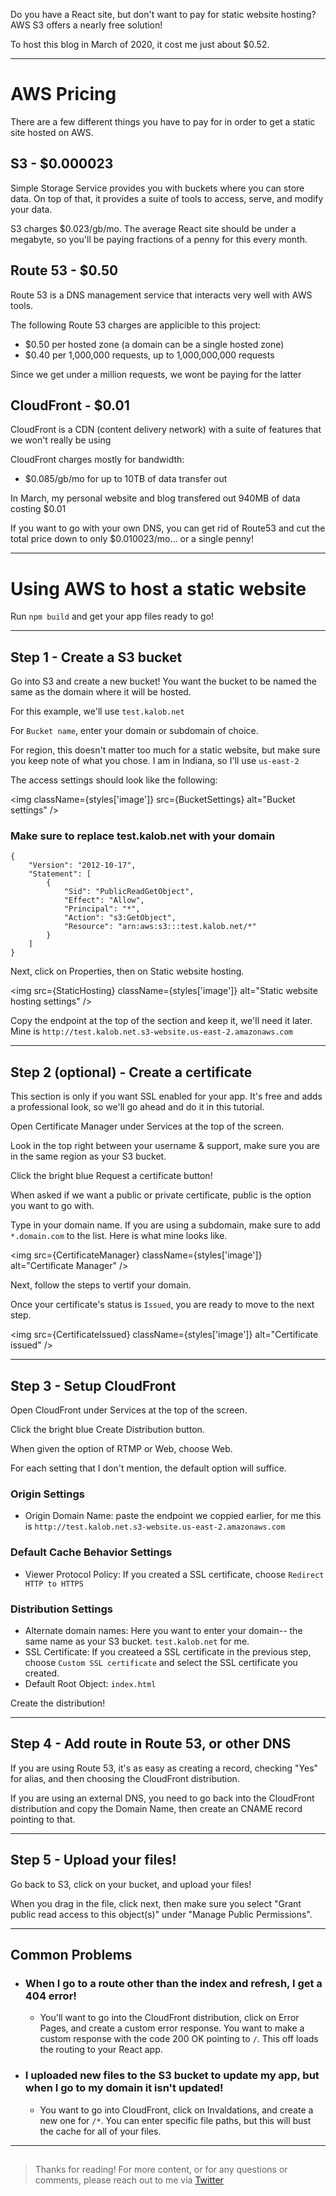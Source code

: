 

Do you have a React site, but don't want to pay for static website hosting? AWS S3 offers a nearly free solution!

To host this blog in March of 2020, it cost me just about $0.52.

----

# AWS Pricing

There are a few different things you have to pay for in order to get a static site hosted on AWS.

## S3 - $0.000023

Simple Storage Service provides you with buckets where you can store data. On top of that, it provides a suite of tools to access, serve, and modify your data.

S3 charges $0.023/gb/mo. The average React site should be under a megabyte, so you'll be paying fractions of a penny for this every month.


## Route 53 - $0.50

Route 53 is a DNS management service that interacts very well with AWS tools.

The following Route 53 charges are applicible to this project:

- $0.50 per hosted zone (a domain can be a single hosted zone)
- $0.40 per 1,000,000 requests, up to 1,000,000,000 requests

Since we get under a million requests, we wont be paying for the latter

## CloudFront - $0.01

CloudFront is a CDN (content delivery network) with a suite of features that we won't really be using

CloudFront charges mostly for bandwidth:

- $0.085/gb/mo for up to 10TB of data transfer out

In March, my personal website and blog transfered out 940MB of data costing $0.01

If you want to go with your own DNS, you can get rid of Route53 and cut the total price down to only $0.010023/mo... or a single penny!

----

# Using AWS to host a static website

Run `npm build` and get your app files ready to go!

----

## Step 1 - Create a S3 bucket

Go into S3 and create a new bucket! You want the bucket to be named the same as the domain where it will be hosted.

For this example, we'll use `test.kalob.net`

For `Bucket name`, enter your domain or subdomain of choice.

For region, this doesn't matter too much for a static website, but make sure you keep note of what you chose. I am in Indiana, so I'll use `us-east-2`

The access settings should look like the following:

<img className={styles['image']} src={BucketSettings} alt="Bucket settings" />

### Make sure to replace test.kalob.net with your domain

```
{
    "Version": "2012-10-17",
    "Statement": [
        {
            "Sid": "PublicReadGetObject",
            "Effect": "Allow",
            "Principal": "*",
            "Action": "s3:GetObject",
            "Resource": "arn:aws:s3:::test.kalob.net/*"
        }
    ]
}
```

Next, click on Properties, then on Static website hosting.

<img src={StaticHosting} className={styles['image']} alt="Static website hosting settings" />

Copy the endpoint at the top of the section and keep it, we'll need it later. Mine is `http://test.kalob.net.s3-website.us-east-2.amazonaws.com`

----

## Step 2 (optional) - Create a certificate

This section is only if you want SSL enabled for your app. It's free and adds a professional look, so we'll go ahead and do it in this tutorial.

Open Certificate Manager under Services at the top of the screen.

Look in the top right between your username & support, make sure you are in the same region as your S3 bucket.

Click the bright blue Request a certificate button!

When asked if we want a public or private certificate, public is the option you want to go with.

Type in your domain name. If you are using a subdomain, make sure to add `*.domain.com` to the list. Here is what mine looks like.

<img src={CertificateManager} className={styles['image']} alt="Certificate Manager" />

Next, follow the steps to vertif your domain.

Once your certificate's status is `Issued`, you are ready to move to the next step.

<img src={CertificateIssued} className={styles['image']} alt="Certificate issued" />

----

## Step 3 - Setup CloudFront

Open CloudFront under Services at the top of the screen.

Click the bright blue Create Distribution button.

When given the option of RTMP or Web, choose Web.

For each setting that I don't mention, the default option will suffice.

### Origin Settings

- Origin Domain Name: paste the endpoint we coppied earlier, for me this is `http://test.kalob.net.s3-website.us-east-2.amazonaws.com`

### Default Cache Behavior Settings

- Viewer Protocol Policy: If you created a SSL certificate, choose `Redirect HTTP to HTTPS`

### Distribution Settings

- Alternate domain names: Here you want to enter your domain-- the same name as your S3 bucket. `test.kalob.net` for me.
- SSL Certificate: If you createed a SSL certificate in the previous step, choose `Custom SSL certificate` and select the SSL certificate you created.
- Default Root Object: `index.html`

Create the distribution!

----

## Step 4 - Add route in Route 53, or other DNS

If you are using Route 53, it's as easy as creating a record, checking "Yes" for alias, and then choosing the CloudFront distribution.

If you are using an external DNS, you need to go back into the CloudFront distribution and copy the Domain Name, then create an CNAME record pointing to that.

---- 

## Step 5 - Upload your files!

Go back to S3, click on your bucket, and upload your files!

When you drag in the file, click next, then make sure you select "Grant public read access to this object(s)" under "Manage Public Permissions".

----

## Common Problems

- ### When I go to a route other than the index and refresh, I get a 404 error!
  - You'll want to go into the CloudFront distribution, click on Error Pages, and create a custom error response. You want to make a custom response with the code 200 OK pointing to `/`. This off loads the routing to your React app.

- ### I uploaded new files to the S3 bucket to update my app, but when I go to my domain it isn't updated!
  - You want to go into CloudFront, click on Invaldations, and create a new one for `/*`. You can enter specific file paths, but this will bust the cache for all of your files.

----

> ##

>Thanks for reading! For more content, or for any questions or comments, please reach out to me via [Twitter](https://twitter.com/porter_kalob)
